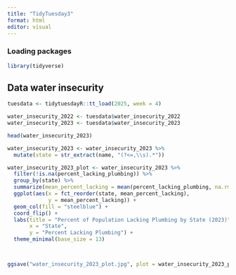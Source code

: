```yaml
---
title: "TidyTuesday3"
format: html
editor: visual
---
```


### Loading packages

```r
library(tidyverse)
```

## Data water insecurity

```r
tuesdata <- tidytuesdayR::tt_load(2025, week = 4)

water_insecurity_2022 <- tuesdata$water_insecurity_2022
water_insecurity_2023 <- tuesdata$water_insecurity_2023

head(water_insecurity_2023)
```
```r
water_insecurity_2023 <- water_insecurity_2023 %>%
  mutate(state = str_extract(name, "(?<=,\\s).*"))
```

```r
water_insecurity_2023_plot <- water_insecurity_2023 %>% 
  filter(!is.na(percent_lacking_plumbing)) %>%
  group_by(state) %>%
  summarize(mean_percent_lacking = mean(percent_lacking_plumbing, na.rm = TRUE)) %>% 
  ggplot(aes(x = fct_reorder(state, mean_percent_lacking), 
             y = mean_percent_lacking)) +
  geom_col(fill = "steelblue") +
  coord_flip() +
  labs(title = "Percent of Population Lacking Plumbing by State (2023)", subtitle = "For counties have the greatest percent of households lacking plumbing",
       x = "State",
       y = "Percent Lacking Plumbing") +
  theme_minimal(base_size = 13)



ggsave("water_insecurity_2023_plot.jpg", plot = water_insecurity_2023_plot, device = "jpg", width = 8, height = 10)
```

